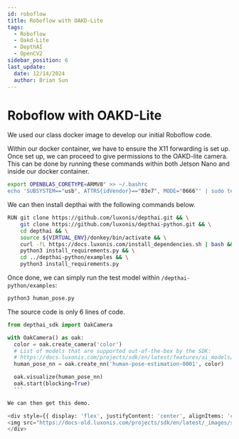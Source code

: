```yaml
---
id: roboflow
title: Roboflow with OAKD-Lite
tags:
  - Roboflow
  - Oakd-Lite
  - DepthAI
  - OpenCV2
sidebar_position: 6
last_update:
  date: 12/14/2024
  author: Brian Sun
---
```


# Roboflow with OAKD-Lite
We used our class docker image to develop our initial Roboflow code.

Within our docker container, we have to ensure the X11 forwarding is set up. Once set up, we can proceed to give permissions to the OAKD-lite camera.
This can be done by running these commands within both Jetson Nano and inside our docker container.

```bash
export OPENBLAS_CORETYPE=ARMV8" >> ~/.bashrc
echo 'SUBSYSTEM=="usb", ATTRS{idVendor}=="03e7", MODE="0666"' | sudo tee /etc/udev/rules.d/80-movidius.rules
```

We can then install depthai with the following commands below.
```bash
RUN git clone https://github.com/luxonis/depthai.git && \
    git clone https://github.com/luxonis/depthai-python.git && \
    cd depthai && \
    source ${VIRTUAL_ENV}/donkey/bin/activate && \
    curl -fL https://docs.luxonis.com/install_dependencies.sh | bash && \
    python3 install_requirements.py && \
    cd ../depthai-python/examples && \
    python3 install_requirements.py 
  ```
  Once done, we can simply run the test model within `/depthai-python/examples`:
  ```bash
  python3 human_pose.py
  ```

  The source code is only 6 lines of code.

  ```python
  from depthai_sdk import OakCamera

  with OakCamera() as oak:
    color = oak.create_camera('color')
    # List of models that are supported out-of-the-box by the SDK:
    # https://docs.luxonis.com/projects/sdk/en/latest/features/ai_models/#sdk-supported-models
    human_pose_nn = oak.create_nn('human-pose-estimation-0001', color)

    oak.visualize(human_pose_nn)
    oak.start(blocking=True)
    ```

We can then get this demo.

<div style={{ display: 'flex', justifyContent: 'center', alignItems: 'center' }}>
  <img src="https://docs-old.luxonis.com/projects/sdk/en/latest/_images/sdk_human_pose.gif" alt="Raccoon Dancing" />
</div>